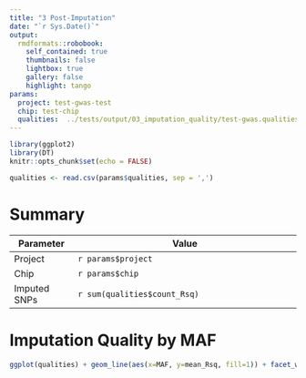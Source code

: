 ```yaml
---
title: "3 Post-Imputation"
date: "`r Sys.Date()`"
output:
  rmdformats::robobook:
    self_contained: true
    thumbnails: false
    lightbox: true
    gallery: false
    highlight: tango
params:
  project: test-gwas-test
  chip: test-chip
  qualities:  ../tests/output/03_imputation_quality/test-gwas.qualities.txt
---
```


```r
library(ggplot2)
library(DT)
knitr::opts_chunk$set(echo = FALSE)
```

```r
qualities <- read.csv(params$qualities, sep = ',')
```

# Summary

| Parameter     | Value                                      |
| ------------- |--------------------------------------------|
| Project       | `r params$project`                         |
| Chip          | `r params$chip`                            |
| Imputed SNPs  | `r sum(qualities$count_Rsq)`                                           |


# Imputation Quality by MAF


```r
ggplot(qualities) + geom_line(aes(x=MAF, y=mean_Rsq, fill=1)) + facet_wrap(~source) + ylim(c(0,1)) + ggtitle(paste(params$project, ' (', params$chip, ')'))
```
